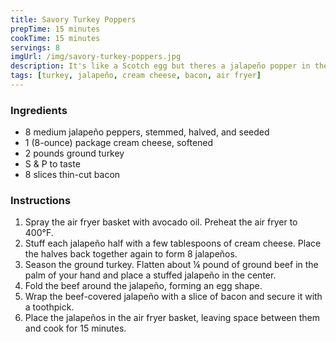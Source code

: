 ```yaml
---
title: Savory Turkey Poppers
prepTime: 15 minutes
cookTime: 15 minutes
servings: 8
imgUrl: /img/savory-turkey-poppers.jpg
description: It's like a Scotch egg but theres a jalapeño popper in the middle and it's wrapped in bacon. Healthy. As. Fuck.
tags: [turkey, jalapeño, cream cheese, bacon, air fryer]
---
```


### Ingredients

- 8 medium jalapeño peppers, stemmed, halved, and seeded
- 1 (8-ounce) package cream cheese, softened
- 2 pounds ground turkey
- S & P to taste
- 8 slices thin-cut bacon

### Instructions

1. Spray the air fryer basket with avocado oil. Preheat the air fryer to 400°F.
1. Stuff each jalapeño half with a few tablespoons of cream cheese. Place the halves back together again to form 8 jalapeños.
1. Season the ground turkey. Flatten about ¼ pound of ground beef in the palm of your hand and place a stuffed jalapeño in the center.
1. Fold the beef around the jalapeño, forming an egg shape.
1. Wrap the beef-covered jalapeño with a slice of bacon and secure it with a toothpick.
1. Place the jalapeños in the air fryer basket, leaving space between them and cook for 15 minutes.
